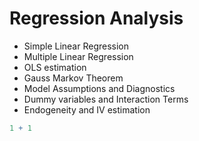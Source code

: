 # Regression Analysis 

- Simple Linear Regression 
- Multiple Linear Regression
- OLS estimation
- Gauss Markov Theorem
- Model Assumptions and Diagnostics
- Dummy variables and Interaction Terms
- Endogeneity and IV estimation





```r
1 + 1
```
